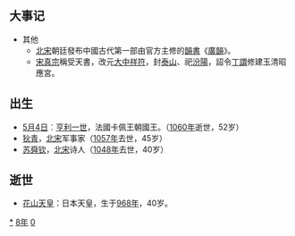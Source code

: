 {{yearTOC|1008|契丹'''[[統和|統和]]二十六年'''；北宋'''[[大中祥符|大中祥符]]元年'''；大理'''[[明應_(大理)|明應]]三年'''；越南'''[[景瑞_(黎龙铤)|景瑞]]元年'''；日本'''[[寬弘|寬弘]]五年'''}}

== 大事记 ==
* 其他
** [[北宋|北宋]]朝廷發布中國古代第一部由官方主修的[[韻書|韻書]]《[[廣韻|廣韻]]》。
** [[宋真宗|宋真宗]]稱受天書，改元[[大中祥符|大中祥符]]，封[[泰山|泰山]]、祀[[汾陽|汾陽]]，詔令[[丁謂|丁謂]]修建玉清昭應宮。

== 出生 ==
*[[5月4日|5月4日]]︰[[亨利一世_(法蘭西)|亨利一世]]，法國卡佩王朝國王。（[[1060年|1060年]]逝世，52岁） 
* [[狄青|狄青]]，[[北宋|北宋]]军事家（[[1057年|1057年]]去世，45岁）
* [[苏舜钦|苏舜钦]]，[[北宋|北宋]]诗人（[[1048年|1048年]]去世，40岁）

== 逝世 ==
{{Wikisource year mention}}
* [[花山天皇|花山天皇]]：日本天皇，生于[[968年|968年]]，40岁。

[[Category:1008年|*]]
[[Category:1000年代|8年]]
[[Category:11世纪各年|0]]